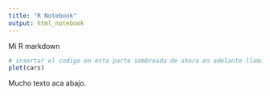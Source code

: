 ```yaml
---
title: "R Notebook"
output: html_notebook
---
```


Mi R markdown 

```r
# insertar el codigo en esta parte sombreada de ahora en adelante llamado chuck
plot(cars)
```

Mucho texto aca abajo.